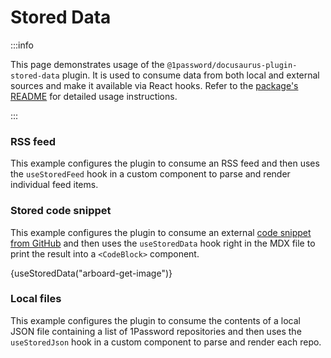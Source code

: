 
# Stored Data

:::info

This page demonstrates usage of the `@1password/docusaurus-plugin-stored-data` plugin. It is used to consume data from both local and external sources and make it available via React hooks. Refer to the [package's README](https://github.com/1Password/docusaurus-extensions/blob/main/packages/docusaurus-plugin-stored-data) for detailed usage instructions.

:::

### RSS feed

This example configures the plugin to consume an RSS feed and then uses the `useStoredFeed` hook in a custom component to parse and render individual feed items.

<DevBlogPosts />

### Stored code snippet

This example configures the plugin to consume an external [code snippet from GitHub](https://github.com/1Password/arboard/blob/master/examples/get_image.rs) and then uses the `useStoredData` hook right in the MDX file to print the result into a `<CodeBlock>` component.

<CodeBlock
  language="rust"
  title="/arboard/master/examples/get_image.rs"
  showLineNumbers>
  {useStoredData("arboard-get-image")}
</CodeBlock>

### Local files

This example configures the plugin to consume the contents of a local JSON file containing a list of 1Password repositories and then uses the `useStoredJson` hook in a custom component to parse and render each repo.

<OpRepos />
